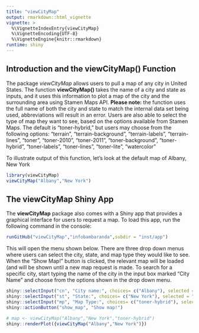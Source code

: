 ```yaml
---
title: "viewCityMap"
output: rmarkdown::html_vignette
vignette: >
  %\VignetteIndexEntry{viewCityMap}
  %\VignetteEncoding{UTF-8}
  %\VignetteEngine{knitr::rmarkdown}
runtime: shiny
---
```


## Introduction and the viewCityMap() Function

The package *viewCityMap* allows users to pull a map of any city in United States. The function **viewCityMap()** takes the name of a city and state as inputs, and it uses this information to plot a map of the city and the surrounding area using Stamen Maps API. **Please note:** the function uses the full name of both the city and state to match the internal data set being used, abbreviations will result in an error. Users are also able to select the type of map they want to see, based on the options available from Stamen Maps. The default is "toner-hybrid," but users may choose from the following options: "terrain", "terrain-background", "terrain-labels", "terrain-lines", "toner", "toner-2010", "toner-2011", "toner-background", "toner-hybrid", "toner-labels", "toner-lines", "toner-lite", "watercolor"

To illustrate output of this function, let's look at the default map of Albany, New York

```r
library(viewCityMap)
viewCityMap("Albany","New York")

```

## The viewCityMap Shiny App

The **viewCityMap** package also comes with a Shiny app that provides a graphical interface for users to request a map.
To load this app, run the following command in the console:

```r
runGitHub("viewCityMap","infobambaranda",subdir = "inst/app")
```

This will open the menu shown below. There are three drop down menus where users can select the city, state, and map type they would like to see. When the "Show Map!" button is clicked, the relevant map will be loaded (and will be shown until a new map request is made. To search for a specific city, start typing the name of the city in the input box marked "City Name" and choose from the options shown in the drop down menu.

```r
shiny::selectInput("cn", "City name:", choices= c("Albany"), selected = "Albany")
shiny::selectInput("st", "State:", choices= c("New York"), selected = "New York")
shiny::selectInput("mp", "Map Type:", choices= c("toner-hybrid"), selected = "toner-hybrid")
shiny::actionButton("show_map", "Show map!")

# map <- viewCityMap("Albany","New York","toner-hybrid")
shiny::renderPlot({viewCityMap("Albany","New York")})
```